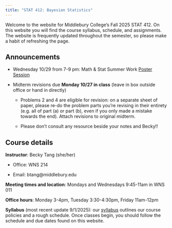 ```yaml
---
title: "STAT 412: Bayesian Statistics"
---
```


Welcome to the website for Middlebury College’s Fall 2025 STAT 412. On this website you will find the course syllabus, schedule, and assignments. The website is frequently updated throughout the semester, so please make a habit of refreshing the page.

## Announcements

-   Wednesday 10/29 from 7-9 pm: Math & Stat Summer Work [Poster Session](Summer%20Poster%20Session%20Flyer.pdf)

-   Midterm revisions due **Monday 10/27 in class** (leave in box outside office or hand in directly)

    -   Problems 2 and 4 are eligible for revision: on a separate sheet of paper, please re-do the problem parts you're revising in their entirety (e.g. all of part (a) or part (b), even if you only made a mistake towards the end). Attach revisions to original midterm.

    -   Please don't consult any resource beside your notes and Becky!!

## Course details

**Instructor**: Becky Tang (she/her)

-   Office: WNS 214

-   Email: btang\@middlebury.edu

**Meeting times and location**: Mondays and Wednesdays 9:45-11am in WNS 011

**Office hours**: Monday 3-4pm, Tuesday 3:30-4:30pm, Friday 11am-12pm

**Syllabus** (most recent update 9/1/2025): our [syllabus](stat412_syllabus.pdf) outlines our course policies and a rough schedule. Once classes begin, you should follow the schedule and due dates found on this website.
